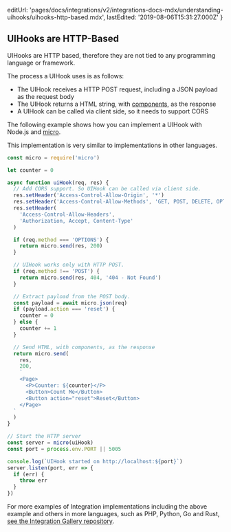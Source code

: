 
  editUrl:
    'pages/docs/integrations/v2/integrations-docs-mdx/understanding-uihooks/uihooks-http-based.mdx',
  lastEdited: '2019-08-06T15:31:27.000Z'
}

## UIHooks are HTTP-Based

UIHooks are HTTP based, therefore they are not tied to any programming language or framework.

The process a UIHook uses is as follows:

- The UIHook receives a HTTP POST request, including a JSON payload as the request body
- The UIHook returns a HTML string, with [components](#component-catalog), as the response
- A UIHook can be called via client side, so it needs to support CORS

The following example shows how you can implement a UIHook with Node.js and [micro](https://www.npmjs.com/package/micro).

<Note>
  This implementation is very similar to implementations in other languages.
</Note>

```js
const micro = require('micro')

let counter = 0

async function uiHook(req, res) {
  // Add CORS support. So UIHook can be called via client side.
  res.setHeader('Access-Control-Allow-Origin', '*')
  res.setHeader('Access-Control-Allow-Methods', 'GET, POST, DELETE, OPTIONS')
  res.setHeader(
    'Access-Control-Allow-Headers',
    'Authorization, Accept, Content-Type'
  )

  if (req.method === 'OPTIONS') {
    return micro.send(res, 200)
  }

  // UIHook works only with HTTP POST.
  if (req.method !== 'POST') {
    return micro.send(res, 404, '404 - Not Found')
  }

  // Extract payload from the POST body.
  const payload = await micro.json(req)
  if (payload.action === 'reset') {
    counter = 0
  } else {
    counter += 1
  }

  // Send HTML, with components, as the response
  return micro.send(
    res,
    200,
    `
    <Page>
      <P>Counter: ${counter}</P>
      <Button>Count Me</Button>
      <Button action="reset">Reset</Button>
    </Page>
  `
  )
}

// Start the HTTP server
const server = micro(uiHook)
const port = process.env.PORT || 5005

console.log(`UIHook started on http://localhost:${port}`)
server.listen(port, err => {
  if (err) {
    throw err
  }
})
```

For more examples of Integration implementations including the above example and others in more languages, such as PHP, Python, Go and Rust, [see the Integration Gallery repository](https://github.com/zeit/integrations).
